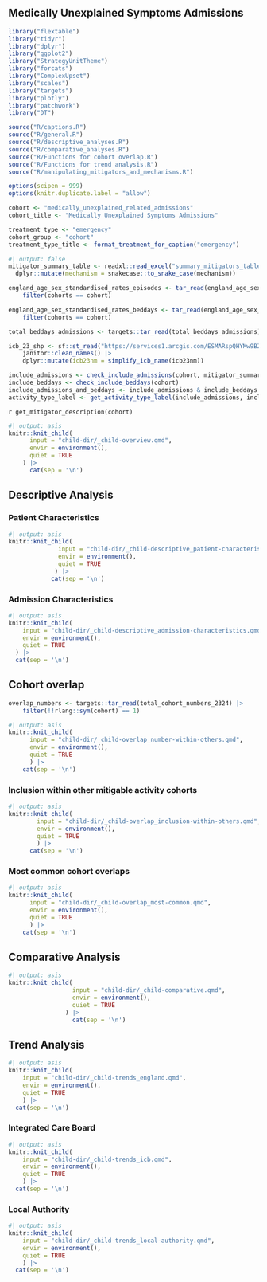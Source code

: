 ## Medically Unexplained Symptoms Admissions {#sec-medically_unexplained_related_admissions .unnumbered}

```r
library("flextable")
library("tidyr")
library("dplyr")
library("ggplot2")
library("StrategyUnitTheme")
library("forcats")
library("ComplexUpset")
library("scales")
library("targets")
library("plotly")
library("patchwork")
library("DT")

source("R/captions.R")
source("R/general.R")
source("R/descriptive_analyses.R")
source("R/comparative_analyses.R")
source("R/Functions for cohort overlap.R")
source("R/Functions for trend analysis.R")
source("R/manipulating_mitigators_and_mechanisms.R")

options(scipen = 999)
options(knitr.duplicate.label = "allow")
```

```r
cohort <- "medically_unexplained_related_admissions"
cohort_title <- "Medically Unexplained Symptoms Admissions"

treatment_type <- "emergency"
cohort_group <- "cohort"
treatment_type_title <- format_treatment_for_caption("emergency")
```

```r
#| output: false
mitigator_summary_table <- readxl::read_excel("summary_mitigators_table.xlsx") |>
  dplyr::mutate(mechanism = snakecase::to_snake_case(mechanism))

england_age_sex_standardised_rates_episodes <- tar_read(england_age_sex_standardised_rates_episodes) |>
    filter(cohorts == cohort)

england_age_sex_standardised_rates_beddays <- tar_read(england_age_sex_standardised_rates_beddays) |>
    filter(cohorts == cohort)

total_beddays_admissions <- targets::tar_read(total_beddays_admissions)

icb_23_shp <- sf::st_read("https://services1.arcgis.com/ESMARspQHYMw9BZ9/arcgis/rest/services/Integrated_Care_Boards_April_2023_EN_BGC/FeatureServer/0/query?outFields=*&where=1%3D1&f=geojson") |>
    janitor::clean_names() |>
    dplyr::mutate(icb23nm = simplify_icb_name(icb23nm))
```

```r
include_admissions <- check_include_admissions(cohort, mitigator_summary_table)
include_beddays <- check_include_beddays(cohort)
include_admissions_and_beddays <- include_admissions & include_beddays
activity_type_label <- get_activity_type_label(include_admissions, include_beddays)
```

`r get_mitigator_description(cohort)`

```r
#| output: asis
knitr::knit_child(
      input = "child-dir/_child-overview.qmd",
      envir = environment(),
      quiet = TRUE
    ) |>
      cat(sep = '\n')
```

## Descriptive Analysis

### Patient Characteristics

```r
#| output: asis
knitr::knit_child(
              input = "child-dir/_child-descriptive_patient-characteristics.qmd",
              envir = environment(),
              quiet = TRUE
             ) |>
            cat(sep = '\n')
```

### Admission Characteristics

```r
#| output: asis
knitr::knit_child(
    input = "child-dir/_child-descriptive_admission-characteristics.qmd",
    envir = environment(),
    quiet = TRUE
  ) |>
  cat(sep = '\n')
```

## Cohort overlap


```r
overlap_numbers <- targets::tar_read(total_cohort_numbers_2324) |>
    filter(!!rlang::sym(cohort) == 1)
```

```r
#| output: asis
knitr::knit_child(
      input = "child-dir/_child-overlap_number-within-others.qmd",
      envir = environment(),
      quiet = TRUE
      ) |>
    cat(sep = '\n')
```

### Inclusion within other mitigable activity cohorts

```r
#| output: asis
knitr::knit_child(
        input = "child-dir/_child-overlap_inclusion-within-others.qmd",
        envir = environment(),
        quiet = TRUE
        ) |>
      cat(sep = '\n')
```

### Most common cohort overlaps

```r
#| output: asis
knitr::knit_child(
      input = "child-dir/_child-overlap_most-common.qmd",
      envir = environment(),
      quiet = TRUE
      ) |>
    cat(sep = '\n')
```

## Comparative Analysis

```r
#| output: asis
knitr::knit_child(
                  input = "child-dir/_child-comparative.qmd",
                  envir = environment(),
                  quiet = TRUE
                ) |>
                  cat(sep = '\n')
```

## Trend Analysis


```r
#| output: asis
knitr::knit_child(
    input = "child-dir/_child-trends_england.qmd",
    envir = environment(),
    quiet = TRUE
    ) |>
  cat(sep = '\n')
```

### Integrated Care Board

```r
#| output: asis
knitr::knit_child(
    input = "child-dir/_child-trends_icb.qmd",
    envir = environment(),
    quiet = TRUE
    ) |>
  cat(sep = '\n')
```

### Local Authority

```r
#| output: asis
knitr::knit_child(
    input = "child-dir/_child-trends_local-authority.qmd",
    envir = environment(),
    quiet = TRUE
    ) |>
  cat(sep = '\n')
```


